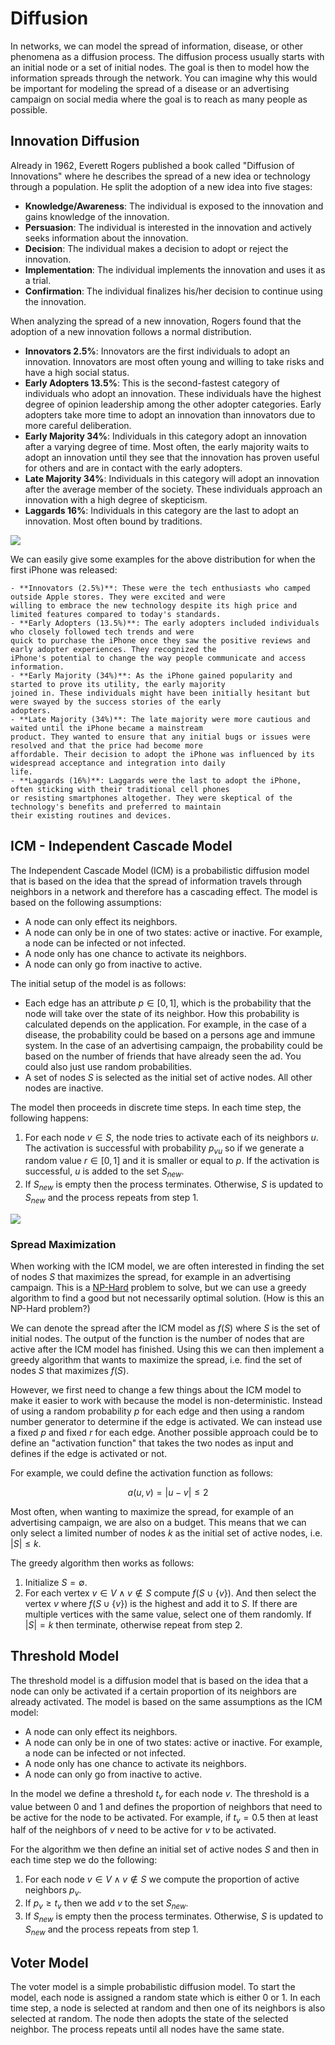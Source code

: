 
# Diffusion

In networks, we can model the spread of information, disease, or other phenomena as a diffusion process. The diffusion
process usually starts with an initial node or a set of initial nodes. The goal is then to model how the information
spreads through the network. You can imagine why this would be important for modeling the spread of a disease or an
advertising campaign on social media where the goal is to reach as many people as possible.

## Innovation Diffusion

Already in 1962, Everett Rogers published a book called "Diffusion of Innovations" where he describes the spread of a
new idea or technology through a population. He split the adoption of a new idea into five stages:

- **Knowledge/Awareness**: The individual is exposed to the innovation and gains knowledge of the innovation.
- **Persuasion**: The individual is interested in the innovation and actively seeks information about the
  innovation.
- **Decision**: The individual makes a decision to adopt or reject the innovation.
- **Implementation**: The individual implements the innovation and uses it as a trial.
- **Confirmation**: The individual finalizes his/her decision to continue using the innovation.

When analyzing the spread of a new innovation, Rogers found that the adoption of a new innovation follows a normal
distribution.

- **Innovators 2.5%**: Innovators are the first individuals to adopt an innovation. Innovators are most often young
and willing to take risks and have a high social status.
- **Early Adopters 13.5%**: This is the second-fastest category of individuals who adopt an innovation. These individuals
have the highest degree of opinion leadership among the other adopter categories. Early adopters take more time to
adopt an innovation than innovators due to more careful deliberation.
- **Early Majority 34%**: Individuals in this category adopt an innovation after a varying degree of time. Most often,
the early majority waits to adopt an innovation until they see that the innovation has proven useful for others and are
in contact with the early adopters.
- **Late Majority 34%**: Individuals in this category will adopt an innovation after the average member of the society.
These individuals approach an innovation with a high degree of skepticism.
- **Laggards 16%**: Individuals in this category are the last to adopt an innovation. Most often bound by traditions.

<Image
    src="/compSci/innovationDiffusion.png"
    caption="The normal distribution of the adoption of a new innovation."
/>

<Callout type="example">
    We can easily give some examples for the above distribution for when the first iPhone was released:

    - **Innovators (2.5%)**: These were the tech enthusiasts who camped outside Apple stores. They were excited and were
    willing to embrace the new technology despite its high price and limited features compared to today's standards.
    - **Early Adopters (13.5%)**: The early adopters included individuals who closely followed tech trends and were
    quick to purchase the iPhone once they saw the positive reviews and early adopter experiences. They recognized the
    iPhone's potential to change the way people communicate and access information.
    - **Early Majority (34%)**: As the iPhone gained popularity and started to prove its utility, the early majority
    joined in. These individuals might have been initially hesitant but were swayed by the success stories of the early
    adopters.
    - **Late Majority (34%)**: The late majority were more cautious and waited until the iPhone became a mainstream
    product. They wanted to ensure that any initial bugs or issues were resolved and that the price had become more
    affordable. Their decision to adopt the iPhone was influenced by its widespread acceptance and integration into daily
    life.
    - **Laggards (16%)**: Laggards were the last to adopt the iPhone, often sticking with their traditional cell phones
    or resisting smartphones altogether. They were skeptical of the technology's benefits and preferred to maintain
    their existing routines and devices.
</Callout>

## ICM - Independent Cascade Model

The Independent Cascade Model (ICM) is a probabilistic diffusion model that is based on the idea that the spread of information
travels through neighbors in a network and therefore has a cascading effect. The model is based on the following assumptions:

- A node can only effect its neighbors.
- A node can only be in one of two states: active or inactive. For example, a node can be infected or not infected.
- A node only has one chance to activate its neighbors.
- A node can only go from inactive to active.

The initial setup of the model is as follows:

- Each edge has an attribute $p \in [0,1]$, which is the probability that the node will take over the state of its neighbor.
How this probability is calculated depends on the application. For example, in the case of a disease, the probability
could be based on a persons age and immune system. In the case of an advertising campaign, the probability could be
based on the number of friends that have already seen the ad. You could also just use random probabilities.
- A set of nodes $S$ is selected as the initial set of active nodes. All other nodes are inactive.

The model then proceeds in discrete time steps. In each time step, the following happens:

1. For each node $v \in S$, the node tries to activate each of its neighbors $u$. The activation is successful with
probability $p_{vu}$ so if we generate a random value $r \in [0,1]$ and it is smaller or equal to $p$. If the activation
is successful, $u$ is added to the set $S_{new}$.
2. If $S_{new}$ is empty then the process terminates. Otherwise, $S$ is updated to $S_{new}$ and the process repeats
from step 1.

<Image
    src="/compSci/icmDiffusion.png"
    caption="An example of the ICM process."
/>

### Spread Maximization

When working with the ICM model, we are often interested in finding the set of nodes $S$ that maximizes the spread, for
example in an advertising campaign. This is a [NP-Hard](../np) problem to solve, but we can use a greedy algorithm to find a good
but not necessarily optimal solution. (How is this an NP-Hard problem?)

We can denote the spread after the ICM model as $f(S)$ where $S$ is the set of initial nodes. The output of the function
is the number of nodes that are active after the ICM model has finished. Using this we can then implement a greedy
algorithm that wants to maximize the spread, i.e. find the set of nodes $S$ that maximizes $f(S)$.

However, we first need to change a few things about the ICM model to make it easier to work with because the model is
non-deterministic. Instead of using a random probability $p$ for each edge and then using a random number generator to
determine if the edge is activated. We can instead use a fixed $p$ and fixed $r$ for each edge. Another possible approach
could be to define an "activation function" that takes the two nodes as input and defines if the edge is activated or not.

For example, we could define the activation function as follows:

$$
a(u,v) = |u - v| \leq 2
$$

Most often, when wanting to maximize the spread, for example of an advertising campaign, we are also on a budget. This
means that we can only select a limited number of nodes $k$ as the initial set of active nodes, i.e. $|S| \leq k$.

The greedy algorithm then works as follows:

1. Initialize $S = \emptyset$.
2. For each vertex $v \in V \land v \notin S$ compute $f(S \cup \{v\})$. And then select the vertex $v$ where
$f(S \cup \{v\})$ is the highest and add it to $S$. If there are multiple vertices with the same value, select one of
them randomly. If $|S| = k$ then terminate, otherwise repeat from step 2.

## Threshold Model

The threshold model is a diffusion model that is based on the idea that a node can only be activated if a certain
proportion of its neighbors are already activated. The model is based on the same assumptions as the ICM model:

- A node can only effect its neighbors.
- A node can only be in one of two states: active or inactive. For example, a node can be infected or not infected.
- A node only has one chance to activate its neighbors.
- A node can only go from inactive to active.

In the model we define a threshold $t_v$ for each node $v$. The threshold is a value between $0$ and $1$ and defines
the proportion of neighbors that need to be active for the node to be activated. For example, if $t_v = 0.5$ then at
least half of the neighbors of $v$ need to be active for $v$ to be activated.

For the algorithm we then define an initial set of active nodes $S$ and then in each time step we do the following:

1. For each node $v \in V \land v \notin S$ we compute the proportion of active neighbors $p_v$.
2. If $p_v \geq t_v$ then we add $v$ to the set $S_{new}$.
3. If $S_{new}$ is empty then the process terminates. Otherwise, $S$ is updated to $S_{new}$ and the process repeats
from step 1.

## Voter Model

The voter model is a simple probabilistic diffusion model. To start the model, each node is assigned a random state
which is either $0$ or $1$. In each time step, a node is selected at random and then one of its neighbors is also
selected at random. The node then adopts the state of the selected neighbor. The process repeats until all nodes have
the same state.
